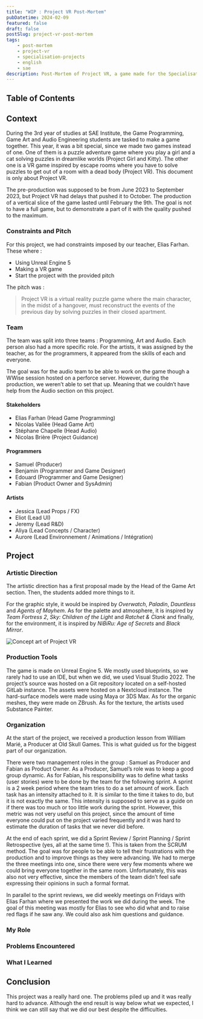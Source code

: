 ```yaml
---
title: "WIP : Project VR Post-Mortem"
pubDatetime: 2024-02-09
featured: false
draft: false
postSlug: project-vr-post-mortem
tags:
    - post-mortem
    - project-vr
    - specialisation-projects
    - english
    - sae
description: Post-Mortem of Project VR, a game made for the Specialisation Projects in the 3rd year at SAE Institute.
---
```


## Table of Contents

## Context

During the 3rd year of studies at SAE Institute, the Game Programming, Game Art and Audio Engineering students are tasked to make a game together. This year, it was a bit special, since we made two games instead of one. One of them is a puzzle adventure game where you play a girl and a cat solving puzzles in dreamlike worlds (Project Girl and Kitty). The other one is a VR game inspired by escape rooms where you have to solve puzzles to get out of a room with a dead body (Project VR). This document is only about Project VR.

The pre-production was supposed to be from June 2023 to September 2023, but Project VR had delays that pushed it to October. The production of a vertical slice of the game lasted until February the 9th. The goal is not to have a full game, but to demonstrate a part of it with the quality pushed to the maximum.

### Constraints and Pitch

For this project, we had constraints imposed by our teacher, Elias Farhan. These where : 
- Using Unreal Engine 5
- Making a VR game
- Start the project with the provided pitch

The pitch was : 

 > Project VR is a virtual reality puzzle game where the main character, in the midst of a hangover, must reconstruct the events of the previous day by solving puzzles in their closed apartment.

### Team

The team was split into three teams : Programming, Art and Audio. Each person also had a more specific role. For the artists, it was assigned by the teacher, as for the programmers, it appeared from the skills of each and everyone.

The goal was for the audio team to be able to work on the game though a WWise session hosted on a perforce server. However, during the production, we weren’t able to set that up. Meaning that we couldn’t have help from the Audio section on this project.

#### Stakeholders
- Elias Farhan (Head Game Programming)
- Nicolas Vallée (Head Game Art)
- Stéphane Chapelle (Head Audio)
- Nicolas Brière (Project Guidance)

#### Programmers
- Samuel (Producer)
- Benjamin (Programmer and Game Designer)
- Edouard (Programmer and Game Designer)
- Fabian (Product Owner and SysAdmin)


#### Artists
- Jessica (Lead Props / FX)
- Eliot (Lead UI)
- Jeremy (Lead R&D)
- Aliya (Lead Concepts / Character)
- Aurore (Lead Environnement / Animations / Intégration)

## Project

### Artistic Direction
The artistic direction has a first proposal made by the Head of the Game Art section. Then, the students added more things to it.

For the graphic style, it would be inspired by *Overwatch*, *Paladin*, *Dauntless* and *Agents of Mayhem*. As for the palette and atmosphere, it is inspired by *Team Fortress 2*, *Sky: Children of the Light* and *Ratchet & Clank* and finally, for the environment, it is inspired by *NiBiRu: Age of Secrets* and *Black Mirror*.

![Concept art of Project VR](/src/assets/postmortem/concept_project_vr.png)

### Production Tools

The game is made on Unreal Engine 5. We mostly used blueprints, so we rarely had to use an IDE, but when we did, we used Visual Studio 2022. The project’s source was hosted on a Git repository located on a self-hosted GitLab instance. The assets were hosted on a Nextcloud instance. The hard-surface models were made using Maya or 3DS Max. As for the organic meshes, they were made on ZBrush. As for the texture, the artists used Substance Painter.

### Organization

At the start of the project, we received a production lesson from William Marié, a Producer at Old Skull Games. This is what guided us for the biggest part of our organization.

There were two management roles in the group : Samuel as Producer and Fabian as Product Owner. As a Producer, Samuel’s role was to keep a good group dynamic. As for Fabian, his responsibility was to define what tasks (user stories) were to be done by the team for the following sprint. A sprint is a 2 week period where the team tries to do a set amount of work. Each task has an intensity attached to it. It is similar to the time it takes to do, but it is not exactly the same. This intensity is supposed to serve as a guide on if there was too much or too little work during the sprint. However, this metric was not very useful on this project, since the amount of time everyone could put on the project varied frequently and it was hard to estimate the duration of tasks that we never did before.

At the end of each sprint, we did a Sprint Review / Sprint Planning / Sprint Retrospective (yes, all at the same time !). This is taken from the SCRUM method. The goal was for people to be able to tell their frustrations with the production and to improve things as they were advancing. We had to merge the three meetings into one, since there were very few moments where we could bring everyone together in the same room. Unfortunately, this was also not very effective, since the members of the team didn’t feel safe expressing their opinions in such a formal format.

In parallel to the sprint reviews, we did weekly meetings on Fridays with Elias Farhan where we presented the work we did during the week. The goal of this meeting was mostly for Elias to see who did what and to raise red flags if he saw any. We could also ask him questions and guidance.

### My Role

### Problems Encountered

### What I Learned

## Conclusion

This project was a really hard one. The problems piled up and it was really hard to advance. Although the end result is way below what we expected, I think we can still say that we did our best despite the difficulties.
